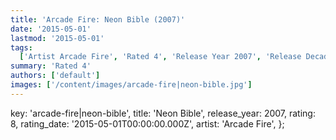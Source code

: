 ```yaml
---
title: 'Arcade Fire: Neon Bible (2007)'
date: '2015-05-01'
lastmod: '2015-05-01'
tags:
  ['Artist Arcade Fire', 'Rated 4', 'Release Year 2007', 'Release Decade 2000']
summary: 'Rated 4'
authors: ['default']
images: ['/content/images/arcade-fire|neon-bible.jpg']
---
```


  key: 'arcade-fire|neon-bible',
  title: 'Neon Bible',
  release_year: 2007,
  rating: 8,
  rating_date: '2015-05-01T00:00:00.000Z',
  artist: 'Arcade Fire',
};

<MusicRating data={data} />
